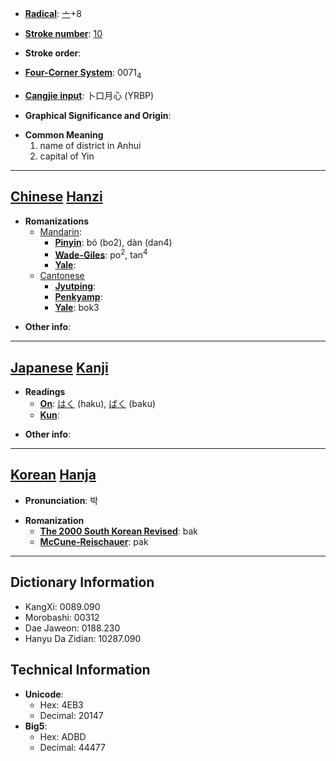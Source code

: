 * '''[[Wiktionary:Chinese radical index| Radical]]''': [[Wiktionary:Chinese radical index 亠|亠]]+8

* '''[[Wiktionary:Chinese total strokes index|Stroke number]]''': [[Wiktionary:Chinese total strokes index 10|10]]

* '''Stroke order''': 

* '''[[Wiktionary:Chinese four corner index|Four-Corner System]]''': 0071<sub>4</sub>

* '''[[Wiktionary:Chinese Cangjie index|Cangjie input]]''': 卜口月心 (YRBP)

* '''Graphical Significance and Origin''': 

* '''Common Meaning'''
*#name of district in Anhui
*# capital of Yin


----

== [[Chinese]] [[Hanzi]] ==

* '''Romanizations'''
** [[Mandarin]]:
*** '''[[Pinyin]]''': bó (bo2), dàn (dan4)
*** '''[[Wade-Giles]]''': po<sup>2</sup>, tan<sup>4</sup>
*** '''[[Yale]]''': 
**[[Cantonese]]
***'''[[Jyutping]]''':
***'''[[Penkyamp]]''': 
***'''[[Yale]]''': bok3

* '''Other info''': 

----

== [[Japanese]] [[Kanji]] ==

* '''Readings'''
** '''[[On]]''': [[はく]] (haku), [[ばく]] (baku)
** '''[[Kun]]''': 

* '''Other info''':  

----

== [[Korean]] [[Hanja]] ==

* '''Pronunciation''': 박

* '''Romanization'''
** '''[[The 2000 South Korean Revised Romanization|The 2000 South Korean Revised]]''': bak
** '''[[McCune-Reischauer]]''': pak

----

== Dictionary Information ==

* KangXi: 0089.090
* Morobashi: 00312
* Dae Jaweon: 0188.230
* Hanyu Da Zidian: 10287.090

== Technical Information ==

* '''Unicode''':
** Hex: 4EB3
** Decimal: 20147
* '''Big5''':
** Hex: ADBD
** Decimal: 44477